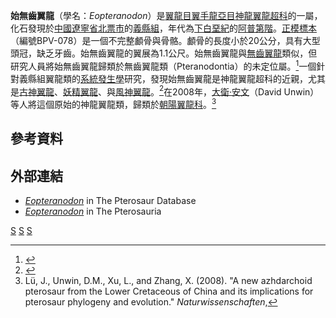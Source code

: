 {{Automatic taxobox
| taxon = Eopteranodon
| fossil_range = {{fossilrange|124.6}}
| image = 
| image_caption = 
| authority = [[吕君昌|Lü]] & Zhang, 2005
| subdivision_ranks = [[種|種]]
| subdivision =
*'''李氏始無齒翼龍 ''E. lii''''' <small>Lü & Zhang, 2005 ([[模式種|模式種]])</small>
}}

'''始無齒翼龍'''（學名：''Eopteranodon''）是[[翼龍目|翼龍目]][[翼手龍亞目|翼手龍亞目]][[神龍翼龍超科|神龍翼龍超科]]的一屬，化石發現於[[中國|中國]][[遼寧省|遼寧省]][[北票市|北票市]]的[[義縣組|義縣組]]，年代為[[下白堊紀|下白堊紀]]的[[阿普第階|阿普第階]]。[[正模標本|正模標本]]（編號BPV-078）是一個不完整顱骨與骨骼。顱骨的長度小於20公分，具有大型頭冠，缺乏牙齒。始無齒翼龍的翼展為1.1公尺。始無齒翼龍與[[無齒翼龍|無齒翼龍]]類似，但研究人員將始無齒翼龍歸類於無齒翼龍類（Pteranodontia）的未定位屬。<ref name=LZ05>{{cite journal |last=Lü |first=J.C. |coauthors=and B.K. Zhang |year=2005 |title=New pterodactyloid pterosaur from the Yixian Formation of western Liaoning |journal=Geological Review |volume=51 |issue= 4 |pages=458–462 }}</ref>一個針對義縣組翼龍類的[[系統發生學|系統發生學]]研究，發現始無齒翼龍是神龍翼龍超科的近親，尤其是[[古神翼龍|古神翼龍]]、[[妖精翼龍|妖精翼龍]]、與[[風神翼龍|風神翼龍]]。<ref name=LJ06>{{cite journal |last=Lü |first=Junchang |coauthors=and Qiang Ji |year=2006 |title=Preliminary results of a phylogenetic analysis of the pterosaurs from western Liaoning and surrounding area |journal=Journal of the Paleontological Society of Korea |volume=22 |issue=1 |pages=239–261 |url=http://cactus.dixie.edu/jharris/Lu&Ji_ptero_phylogeny.pdf |accessdate=2007-03-10 |archive-date=2006-09-10 |archive-url=https://web.archive.org/web/20060910022945/http://cactus.dixie.edu/jharris/Lu%26Ji_ptero_phylogeny.pdf |dead-url=no }}</ref>在2008年，[[大衛·安文|大衛·安文]]（David Unwin）等人將這個原始的神龍翼龍類，歸類於[[朝陽翼龍科|朝陽翼龍科]]。<ref name=luetal2008>Lü, J., Unwin, D.M., Xu, L., and Zhang, X. (2008). "A new azhdarchoid pterosaur from the Lower Cretaceous of China and its implications for pterosaur phylogeny and evolution." ''Naturwissenschaften'',</ref>

==參考資料==
{{reflist}}

==外部連結==
*[https://web.archive.org/web/20080517112520/http://www.pterosaur.co.uk/species/LCP/Azhdarch/Eopteranodon.htm ''Eopteranodon''] in The Pterosaur Database
*[https://web.archive.org/web/20070923153947/http://archosauria.org/pterosauria/taxonomy/genera/eopteranodon.html ''Eopteranodon''] in The Pterosauria
{{翼龍目|Az.}}
{{Taxonbar|from=Q2358922}}

[[Category:白堊紀翼龍類|S]]
[[Category:神龍翼龍超科|S]]
[[Category:2005年描述的分类群|S]]
